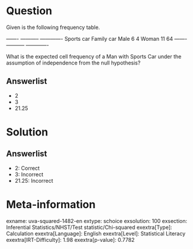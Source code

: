 Question
========

Given is the following frequency table.

  ------- ----------- ------------- Sports car Family car Male 6 4 Woman 11 64 ------- ----------- -------------

What is the expected cell frequency of a Man with Sports Car under the assumption of independence from the null hypothesis?

Answerlist
----------

* 2
* 3
* 21.25

Solution
========

Answerlist
----------

* 2: Correct
* 3: Incorrect
* 21.25: Incorrect

Meta-information
================
exname: uva-squared-1482-en
extype: schoice
exsolution: 100
exsection: Inferential Statistics/NHST/Test statistic/Chi-squared
exextra[Type]: Calculation
exextra[Language]: English
exextra[Level]: Statistical Literacy
exextra[IRT-Difficulty]: 1.98
exextra[p-value]: 0.7782
